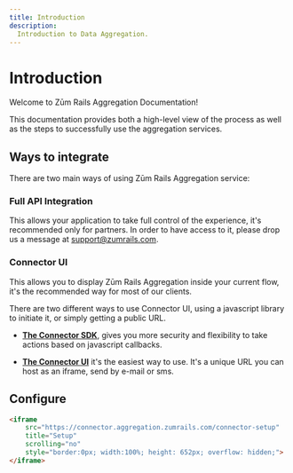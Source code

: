 ```yaml
---
title: Introduction
description:
  Introduction to Data Aggregation.
---
```


# Introduction

Welcome to Zūm Rails Aggregation Documentation!

This documentation provides both a high-level view of the process as well as the steps to successfully use the aggregation services.
## Ways to integrate

There are two main ways of using Zūm Rails Aggregation service:

### Full API Integration

This allows your application to take full control of the experience, it's recommended only for partners. In order to have access to it, please drop us a message at [support@zumrails.com](mailto:support@zumrails.com). 

### Connector UI

This allows you to display Zūm Rails Aggregation inside your current flow, it's the recommended way for most of our clients.

There are two different ways to use Connector UI, using a javascript library to initiate it, or simply getting a public URL. 

- **[The Connector SDK](./connector-sdk)**, gives you more security and flexibility to take actions based on javascript callbacks.

- **[The Connector UI](./connector-ui)** it's the easiest way to use. It's a unique URL you can host as an iframe, send by e-mail or sms.

## Configure

```html
<iframe 
    src="https://connector.aggregation.zumrails.com/connector-setup" 
    title="Setup"
    scrolling="no"
    style="border:0px; width:100%; height: 652px; overflow: hidden;">
</iframe>
```
